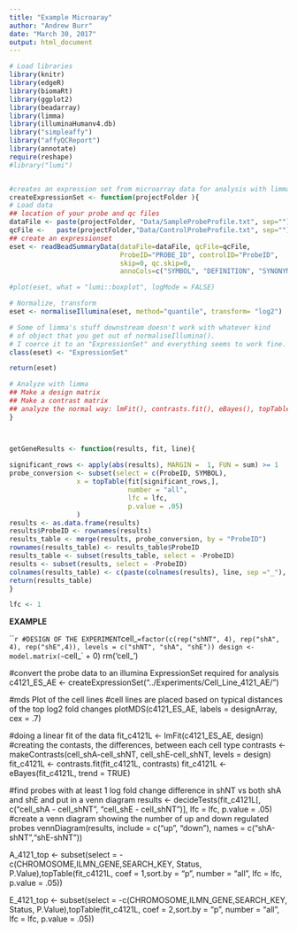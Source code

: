 ```yaml
---
title: "Example Microaray"
author: "Andrew Burr"
date: "March 30, 2017"
output: html_document
---
```



```r

# Load libraries
library(knitr)
library(edgeR)
library(biomaRt)
library(ggplot2)
library(beadarray)
library(limma)
library(illuminaHumanv4.db)
library("simpleaffy")
library("affyQCReport")
library(annotate)
require(reshape)
#library("lumi")


#creates an expression set from microarray data for analysis with limma
createExpressionSet <- function(projectFolder ){
# Load data
## location of your probe and qc files
dataFile <- paste(projectFolder, "Data/SampleProbeProfile.txt", sep="")
qcFile <-   paste(projectFolder,"Data/ControlProbeProfile.txt", sep="")
## create an expressionset
eset <- readBeadSummaryData(dataFile=dataFile, qcFile=qcFile,
                            ProbeID="PROBE_ID", controlID="ProbeID",
                            skip=0, qc.skip=0,
                            annoCols=c("SYMBOL", "DEFINITION", "SYNONYMS", "CHROMOSOME", "ILMN_GENE", "SEARCH_KEY"))

#plot(eset, what = "lumi::boxplot", logMode = FALSE)

# Normalize, transform
eset <- normaliseIllumina(eset, method="quantile", transform= "log2")

# Some of limma's stuff downstream doesn't work with whatever kind
# of object that you get out of normaliseIllumina().
# I coerce it to an "ExpressionSet" and everything seems to work fine.
class(eset) <- "ExpressionSet"

return(eset)

# Analyze with limma
## Make a design matrix
## Make a contrast matrix
## analyze the normal way: lmFit(), contrasts.fit(), eBayes(), topTable()
}



getGeneResults <- function(results, fit, line){
  
significant_rows <- apply(abs(results), MARGIN =  1, FUN = sum) >= 1 
probe_conversion <- subset(select = c(ProbeID, SYMBOL),
                 x = topTable(fit[significant_rows,],
                              number = "all",
                              lfc = lfc, 
                              p.value = .05)
                 )
results <- as.data.frame(results)
results$ProbeID <- rownames(results)
results_table <- merge(results, probe_conversion, by = "ProbeID")
rownames(results_table) <- results_table$ProbeID
results_table <- subset(results_table, select = -ProbeID)
results <- subset(results, select = -ProbeID)
colnames(results_table) <- c(paste(colnames(results), line, sep ="_"), "SYMBOL")
return(results_table)
}
```

```r

lfc <- 1
```

**EXAMPLE**



```r

#DESIGN OF THE EXPERIMENT
`cell_`=factor(c(rep("shNT", 4), rep("shA", 4), rep("shE",4)), levels = c("shNT", "shA", "shE"))
design <-model.matrix(~`cell_` + 0)
rm('cell_')

#convert the probe data to an illumina ExpressionSet required for analysis
c4121_ES_AE <- createExpressionSet("../Experiments/Cell_Line_4121_AE/")



#mds Plot of the cell lines
#cell lines are placed based on typical distances of the top log2 fold changes
plotMDS(c4121_ES_AE, labels = designArray, cex = .7)

#doing a linear fit of the data
fit_c4121L <- lmFit(c4121_ES_AE, design)
#creating the contasts, the differences, between each cell type
contrasts <- makeContrasts(cell_shA-cell_shNT, cell_shE-cell_shNT, levels = design)
fit_c4121L <- contrasts.fit(fit_c4121L, contrasts)
fit_c4121L <- eBayes(fit_c4121L, trend = TRUE)


#find probes with at least 1 log fold change difference in shNT vs both shA and shE and put in a venn diagram
results <- decideTests(fit_c4121L[, c("cell_shA - cell_shNT", "cell_shE - cell_shNT")], 
                       lfc = lfc, 
                       p.value = .05)
#create a venn diagram showing the number of  up and down regulated probes
vennDiagram(results, 
            include = c("up", "down"), 
            names = c("shA-shNT","shE-shNT"))


A_4121_top <- subset(select = -c(CHROMOSOME,ILMN_GENE,SEARCH_KEY, Status, P.Value),topTable(fit_c4121L, coef = 1,sort.by = "p", number = "all", lfc = lfc, p.value = .05))


E_4121_top <- subset(select = -c(CHROMOSOME,ILMN_GENE,SEARCH_KEY, Status, P.Value),topTable(fit_c4121L, coef = 2,sort.by = "p", number = "all", lfc = lfc, p.value = .05))
